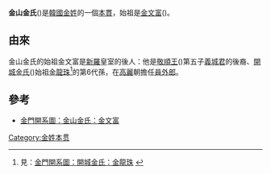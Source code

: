 '''金山金氏'''({{lang-ko|금산김씨}})是[[金姓_(韓國)|韓國金姓]]的一個[[本貫|本貫]]，始祖是[[金文富|金文富]]({{lang|ko|김문부}})。

== 由來 ==
金山金氏的始祖金文富是[[新羅|新羅]]皇室的後人：他是[[敬順王|敬順王]]({{lang|ko|경순대왕}})第五子[[義城君|義城君]]的後裔、[[開城金氏|開城金氏]]({{lang|ko|개성 김씨}})始祖[[金龍珠|金龍珠]]<ref>見：[http://www.dem21.net/sungbo/k/my3-24-14.html 金門開系圖：開城金氏：金龍珠] {{webarchive|url=https://web.archive.org/web/20070928010142/http://www.dem21.net/sungbo/k/my3-24-14.html |date=2007-09-28 }}</ref>的第6代孫，在[[高麗|高麗]]朝擔任[[員外郎|員外郎]]。

== 參考 ==
* {{ko icon}} [https://web.archive.org/web/20070928010152/http://www.dem21.net/sungbo/k/my3-24-43-1.html 金門開系圖：金山金氏：金文富]
<references />

{{DEFAULTSORT:Geumsan Gimssi}}

[[Category:金姓本贯|Category:金姓本贯]]